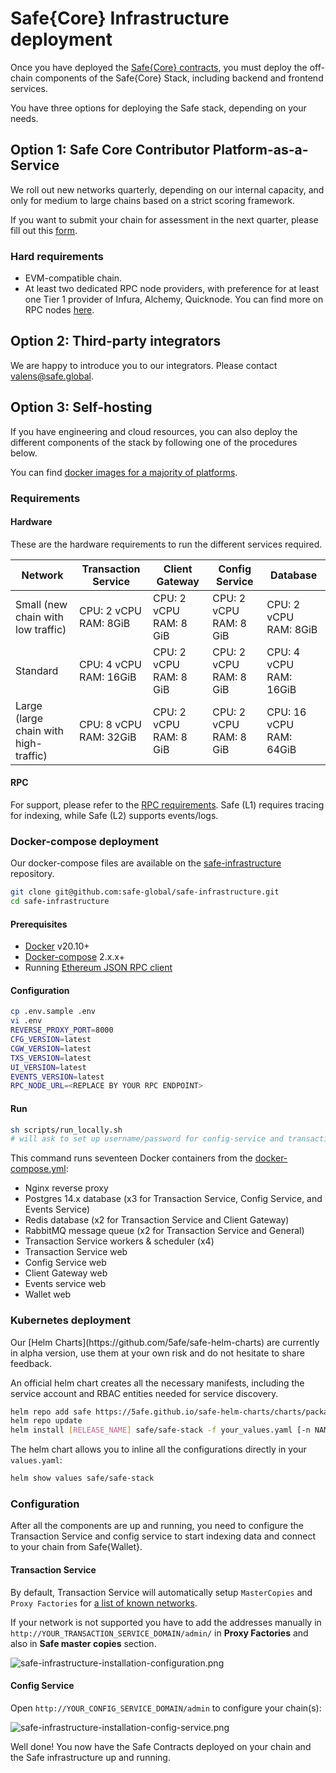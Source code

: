
# Safe\{Core\} Infrastructure deployment

Once you have deployed the [Safe\{Core\} contracts](./safe-contracts-deployment.mdx), you must deploy the off-chain components of the Safe\{Core\} Stack, including backend and frontend services. 

You have three options for deploying the Safe stack, depending on your needs.

## Option 1: Safe Core Contributor Platform-as-a-Service

We roll out new networks quarterly, depending on our internal capacity, and only for medium to large chains based on a strict scoring framework. 

If you want to submit your chain for assessment in the next quarter, please fill out this [form](https://noteforms.com/forms/request-safe-ui-and-infra-support-4weugt).

### Hard requirements

- EVM-compatible chain.
- At least two dedicated RPC node providers, with preference for at least one Tier 1 provider of Infura, Alchemy, Quicknode. You can find more on RPC nodes [here](./api-safe-transaction-service/rpc-requirements.md).

## Option 2: Third-party integrators

We are happy to introduce you to our integrators. Please contact [valens@safe.global](mailto:valens@safe.global).

## Option 3: Self-hosting

If you have engineering and cloud resources, you can also deploy the different components of the stack by following one of the procedures below. 

You can find [docker images for a majority of platforms](https://hub.docker.com/u/safeglobal). 

### Requirements

#### Hardware

These are the hardware requirements to run the different services required.


| Network | Transaction Service | Client Gateway | Config Service | Database |
| --- | --- | --- | --- | --- |
| Small (new chain with low traffic) | CPU: 2 vCPU RAM: 8GiB | CPU: 2 vCPU RAM: 8 GiB | CPU: 2 vCPU RAM: 8 GiB | CPU: 2 vCPU RAM: 8GiB |
| Standard | CPU: 4 vCPU RAM: 16GiB | CPU: 2 vCPU RAM: 8 GiB | CPU: 2 vCPU RAM: 8 GiB | CPU: 4 vCPU RAM: 16GiB |
| Large (large chain with high-traffic) | CPU: 8 vCPU RAM: 32GiB | CPU: 2 vCPU RAM: 8 GiB | CPU: 2 vCPU RAM: 8 GiB | CPU: 16 vCPU RAM: 64GiB |


#### RPC

For support, please refer to the [RPC requirements](./api-safe-transaction-service/rpc-requirements.md#what-are-the-rpc-requirements). Safe (L1) requires tracing for indexing, while Safe (L2) supports events/logs.

### Docker-compose deployment

Our docker-compose files are available on the [safe-infrastructure](https://github.com/safe-global/safe-infrastructure) repository.

```bash
git clone git@github.com:safe-global/safe-infrastructure.git
cd safe-infrastructure
```

#### Prerequisites

- [Docker](https://docs.docker.com/guides/) v20.10+
- [Docker-compose](https://docs.docker.com/compose/) 2.x.x+
- Running [Ethereum JSON RPC client](https://ethereum.org/en/developers/docs/apis/json-rpc/)

#### Configuration

```bash
cp .env.sample .env
vi .env
REVERSE_PROXY_PORT=8000
CFG_VERSION=latest
CGW_VERSION=latest
TXS_VERSION=latest
UI_VERSION=latest
EVENTS_VERSION=latest
RPC_NODE_URL=<REPLACE BY YOUR RPC ENDPOINT>
```

#### Run

```bash
sh scripts/run_locally.sh
# will ask to set up username/password for config-service and transactions-service
```

This command runs seventeen Docker containers from the [docker-compose.yml](https://github.com/safe-global/safe-infrastructure/blob/main/docker-compose.yml):

- Nginx reverse proxy
- Postgres 14.x database (x3 for Transaction Service, Config Service, and Events Service)
- Redis database (x2 for Transaction Service and Client Gateway)
- RabbitMQ message queue (x2 for Transaction Service and General)
- Transaction Service workers & scheduler (x4)
- Transaction Service web
- Config Service web
- Client Gateway web
- Events service web
- Wallet web

### Kubernetes deployment

<Callout type="info" emoji="⚠️">
    Our [Helm Charts](https://github.com/5afe/safe-helm-charts) are currently in alpha version, use them at your own risk and do not hesitate to share feedback.
</Callout>

An official helm chart creates all the necessary manifests, including the service account and RBAC entities needed for service discovery.

```bash
helm repo add safe https://5afe.github.io/safe-helm-charts/charts/packages
helm repo update
helm install [RELEASE_NAME] safe/safe-stack -f your_values.yaml [-n NAMESPACE]
```

The helm chart allows you to inline all the configurations directly in your `values.yaml`:

```bash
helm show values safe/safe-stack
```

### Configuration

After all the components are up and running, you need to configure the Transaction Service and config service to start indexing data and connect to your chain from Safe\{Wallet\}.

#### Transaction Service

By default, Transaction Service will automatically setup `MasterCopies` and `Proxy Factories` for [a list of known networks](https://github.com/safe-global/safe-eth-py/blob/main/gnosis/safe/addresses.py). 

If your network is not supported you have to add the addresses manually in `http://YOUR_TRANSACTION_SERVICE_DOMAIN/admin/` in **Proxy Factories** and also in **Safe master copies** section.

![safe-infrastructure-installation-configuration.png](../../assets/safe-infrastructure-installation-configuration.png)

#### Config Service

Open `http://YOUR_CONFIG_SERVICE_DOMAIN/admin` to configure your chain(s):

![safe-infrastructure-installation-config-service.png](../../assets/safe-infrastructure-installation-config-service.png)

Well done! You now have the Safe Contracts deployed on your chain and the Safe infrastructure up and running.